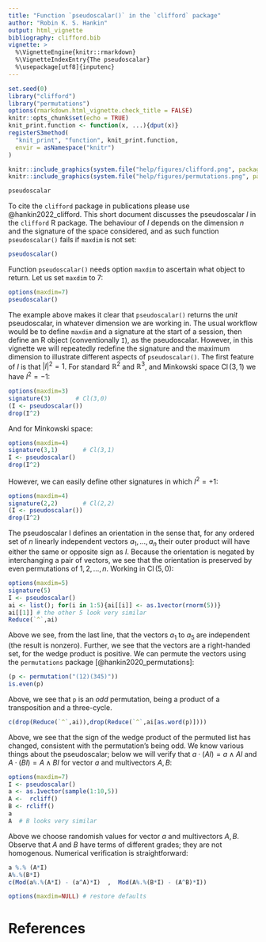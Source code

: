 ```yaml
---
title: "Function `pseudoscalar()` in the `clifford` package"
author: "Robin K. S. Hankin"
output: html_vignette
bibliography: clifford.bib
vignette: >
  %\VignetteEngine{knitr::rmarkdown}
  %\VignetteIndexEntry{The pseudoscalar}
  %\usepackage[utf8]{inputenc}
---
```

 

```r
set.seed(0)
library("clifford")
library("permutations")
options(rmarkdown.html_vignette.check_title = FALSE)
knitr::opts_chunk$set(echo = TRUE)
knit_print.function <- function(x, ...){dput(x)}
registerS3method(
  "knit_print", "function", knit_print.function,
  envir = asNamespace("knitr")
)
```

```r
knitr::include_graphics(system.file("help/figures/clifford.png", package = "clifford"))
knitr::include_graphics(system.file("help/figures/permutations.png", package = "permutations"))
```

```r
pseudoscalar
```

To cite the `clifford` package in publications please use
@hankin2022_clifford.  This short document discusses the pseudoscalar
$I$ in the `clifford` R package.  The behaviour of $I$ depends on the
dimension $n$ and the signature of the space considered, and as such
function `pseudoscalar()` fails if `maxdim` is not set:

```r
pseudoscalar()
```

Function `pseudoscalar()` needs option `maxdim` to ascertain what
object to return.  Let us set `maxdim`  to 7:

```r
options(maxdim=7)
pseudoscalar()
```

The example above makes it clear that `pseudoscalar()` returns the
_unit_ pseudoscalar, in whatever dimension we are working in.  The
usual workflow would be to define `maxdim` and a signature at the
start of a session, then define an R object (conventionally `I`), as
the pseudoscalar.  However, in this vignette we will repeatedly
redefine the signature and the maximum dimension to illustrate
different aspects of `pseudoscalar()`.  The first feature of $I$ is
that $\left|I\right|^2=1$.  For standard $\mathbb{R}^2$ and
$\mathbb{R}^3$, and Minkowski space $\operatorname{Cl}(3,1)$ we have
$I^2=-1$:

```r
options(maxdim=3)
signature(3)       # Cl(3,0)
(I <- pseudoscalar())
drop(I^2)
```

And for Minkowski space:

```r
options(maxdim=4)
signature(3,1)       # Cl(3,1)
I <- pseudoscalar()
drop(I^2)
```

However, we can easily define other signatures in which $I^2=+1$:


```r
options(maxdim=4)
signature(2,2)       # Cl(2,2)
(I <- pseudoscalar())
drop(I^2)
```


The pseudoscalar I defines an orientation in the sense that, for any
ordered set of $n$ linearly independent vectors $a_1,\ldots, a_n$
their outer product will have either the same or opposite sign as $I$.
Because the orientation is negated by interchanging a pair of vectors,
we see that the orientation is preserved by even permutations of
$1,2,\ldots,n$.  Working in $\operatorname{Cl}(5,0)$:

```r
options(maxdim=5)
signature(5)
I <- pseudoscalar()
ai <- list(); for(i in 1:5){ai[[i]] <- as.1vector(rnorm(5))}
ai[[1]] # the other 5 look very similar
Reduce(`^`,ai)
```

Above we see, from the last line, that the vectors $a_1$ to $a_5$ are
independent (the result is nonzero).  Further, we see that the vectors
are a right-handed set, for the wedge product is positive.  We can
permute the vectors using the `permutations` package
[@hankin2020_permutations]:


```r
(p <- permutation("(12)(345)"))
is.even(p)
```

Above, we see that `p` is an _odd_ permutation, being a product of a
transposition and a three-cycle.

```r
c(drop(Reduce(`^`,ai)),drop(Reduce(`^`,ai[as.word(p)])))
```

Above, we see that the sign of the wedge product of the permuted list
has changed, consistent with the permutation's being odd.  We know
various things about the pseudoscalar; below we will verify that
$a\cdot\left(AI\right)=a\wedge AI$ and $A\cdot\left(BI\right)=A\wedge
BI$ for vector $a$ and multivectors $A,B$:

```r
options(maxdim=7)   
I <- pseudoscalar()
a <- as.1vector(sample(1:10,5))
A <-  rcliff()
B <- rcliff()
a
A  # B looks very similar
```

Above we choose randomish values for vector $a$ and multivectors
$A,B$.  Observe that $A$ and $B$ have terms of different grades; they
are not homogenous.  Numerical verification is straightforward:

```r
a %.% (A*I)
A%.%(B*I)
c(Mod(a%.%(A*I) - (a^A)*I)  ,  Mod(A%.%(B*I) - (A^B)*I))
```

```r
options(maxdim=NULL) # restore defaults
```



# References